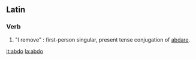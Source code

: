 ==Latin==
<!--'''abdo''', '''abdere''', '''abdidi'''-->
===Verb===
{{infl|la|verb|head=abdō}}
# "I remove" : first-person singular, present tense conjugation of [[abdare]].

[[it:abdo]]
[[la:abdo]]